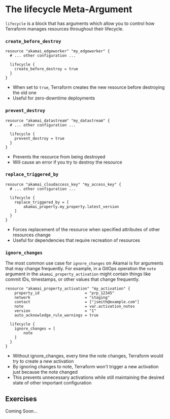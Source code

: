 # The lifecycle Meta-Argument

`lifecycle` is a block that has arguments which allow you to control how Terraform manages resources throughout their lifecycle.

### `create_before_destroy`

```hcl filename="main.tf" copy {5}
resource "akamai_edgeworker" "my_edgeworker" {
  # ... other configuration ...

  lifecycle {
    create_before_destroy = true
  }
}
```

* When set to `true`, Terraform creates the new resource before destroying the old one
* Useful for zero-downtime deployments

### `prevent_destroy`

```hcl filename="main.tf" copy {5}
resource "akamai_datastream" "my_datastream" {
  # ... other configuration ...

  lifecycle {
    prevent_destroy = true
  }
}
```

* Prevents the resource from being destroyed
* Will cause an error if you try to destroy the resource

### `replace_triggered_by`

```hcl filename="main.tf" copy {5}
resource "akamai_cloudaccess_key" "my_access_key" {
  # ... other configuration ...

  lifecycle {
    replace_triggered_by = [
        akamai_property.my_property.latest_version
    ]
  }
}
```

* Forces replacement of the resource when specified attributes of other resources change
* Useful for dependencies that require recreation of resources

### `ignore_changes`
The most common use case for `ignore_changes` on Akamai is for arguments that may change frequently.
For example, in a GitOps operation the `note` argument in the `akamai_property_activation` might contain things like commit IDs, timestamps, or other values that change frequently.

```hcl filename="main.tf" copy {5}
resource "akamai_property_activation" "my_activation" {
    property_id                    = "prp_12345"
    network                        = "staging"
    contact                        = ["jsmith@example.com"]
    note                           = var.activation_notes
    version                        = "1"
    auto_acknowledge_rule_warnings = true

  lifecycle {
    ignore_changes = [
        note
    ]
  }
}
```

* Without ignore_changes, every time the note changes, Terraform would try to create a new activation
* By ignoring changes to note, Terraform won't trigger a new activation just because the note changed
* This prevents unnecessary activations while still maintaining the desired state of other important configuration

## Exercises
Coming Soon...